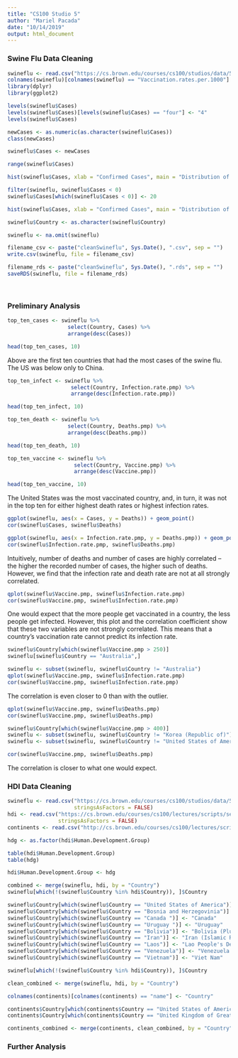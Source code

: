 ```yaml
---
title: "CS100 Studio 5"
author: "Mariel Pacada"
date: "10/14/2019"
output: html_document
---
```


### Swine Flu Data Cleaning

```r
swineflu <- read.csv("https://cs.brown.edu/courses/cs100/studios/data/5/swineflu_mod.csv")
colnames(swineflu)[colnames(swineflu) == "Vaccination.rates.per.1000"] <- "Vaccine.pmp"
library(dplyr)
library(ggplot2)
```

```r
levels(swineflu$Cases)
levels(swineflu$Cases)[levels(swineflu$Cases) == "four"] <- "4"
levels(swineflu$Cases)

newCases <- as.numeric(as.character(swineflu$Cases))
class(newCases)

swineflu$Cases <- newCases

range(swineflu$Cases)
```

```r
hist(swineflu$Cases, xlab = "Confirmed Cases", main = "Distribution of Cases")
```

```r
filter(swineflu, swineflu$Cases < 0)
swineflu$Cases[which(swineflu$Cases < 0)] <- 20
```

```r
hist(swineflu$Cases, xlab = "Confirmed Cases", main = "Distribution of Cases")
```

```r
swineflu$Country <- as.character(swineflu$Country)
```

```r
swineflu <- na.omit(swineflu)
```

```r
filename_csv <- paste("cleanSwineflu", Sys.Date(), ".csv", sep = "")
write.csv(swineflu, file = filename_csv)

filename_rds <- paste("cleanSwineflu", Sys.Date(), ".rds", sep = "")
saveRDS(swineflu, file = filename_rds)
```

&nbsp;

### Preliminary Analysis

```r
top_ten_cases <- swineflu %>%
                   select(Country, Cases) %>%
                   arrange(desc(Cases))

head(top_ten_cases, 10)
```
Above are the first ten countries that had the most cases of the swine flu. The US was below only to China.

```r
top_ten_infect <- swineflu %>%
                    select(Country, Infection.rate.pmp) %>%
                    arrange(desc(Infection.rate.pmp))

head(top_ten_infect, 10)
```

```r
top_ten_death <- swineflu %>%
                   select(Country, Deaths.pmp) %>%
                   arrange(desc(Deaths.pmp))

head(top_ten_death, 10)
```

```r
top_ten_vaccine <- swineflu %>%
                     select(Country, Vaccine.pmp) %>%
                     arrange(desc(Vaccine.pmp))

head(top_ten_vaccine, 10)
```
The United States was the most vaccinated country, and, in turn, it was not in the top ten for either highest death rates or highest infection rates. 

```r
ggplot(swineflu, aes(x = Cases, y = Deaths)) + geom_point()
cor(swineflu$Cases, swineflu$Deaths)
```

```r
ggplot(swineflu, aes(x = Infection.rate.pmp, y = Deaths.pmp)) + geom_point()
cor(swineflu$Infection.rate.pmp, swineflu$Deaths.pmp)
```
Intuitively, number of deaths and number of cases are highly correlated -- the higher the recorded number of cases, the higher such of deaths. However, we find that the infection rate and death rate are not at all strongly correlated. 

```r
qplot(swineflu$Vaccine.pmp, swineflu$Infection.rate.pmp)
cor(swineflu$Vaccine.pmp, swineflu$Infection.rate.pmp)
```
One would expect that the more people get vaccinated in a country, the less people get infected. However, this plot and the correlation coefficient show that these two variables are not strongly correlated. This means that a country's vaccination rate cannot predict its infection rate. 

```r
swineflu$Country[which(swineflu$Vaccine.pmp > 250)]
swineflu[swineflu$Country == "Australia",]

swineflu <- subset(swineflu, swineflu$Country != "Australia")
qplot(swineflu$Vaccine.pmp, swineflu$Infection.rate.pmp)
cor(swineflu$Vaccine.pmp, swineflu$Infection.rate.pmp)
```
The correlation is even closer to 0 than with the outlier. 

```r
qplot(swineflu$Vaccine.pmp, swineflu$Deaths.pmp)
cor(swineflu$Vaccine.pmp, swineflu$Deaths.pmp)

swineflu$Country[which(swineflu$Vaccine.pmp > 400)]
swineflu <- subset(swineflu, swineflu$Country != "Korea (Republic of)")
swineflu <- subset(swineflu, swineflu$Country != "United States of America")

cor(swineflu$Vaccine.pmp, swineflu$Deaths.pmp)
```
The correlation is closer to what one would expect. 

### HDI Data Cleaning

```r
swineflu <- read.csv("https://cs.brown.edu/courses/cs100/studios/data/5/swineflu_mod.csv",
                     stringsAsFactors = FALSE)
hdi <- read.csv("https://cs.brown.edu/courses/cs100/lectures/scripts/section1/2014hdi.csv",
                stringsAsFactors = FALSE)
continents <- read.csv("http://cs.brown.edu/courses/cs100/lectures/scripts/section1/continents.csv", stringsAsFactors = FALSE)
```

```r
hdg <- as.factor(hdi$Human.Development.Group)

table(hdi$Human.Development.Group)
table(hdg)

hdi$Human.Development.Group <- hdg
```

```r
combined <- merge(swineflu, hdi, by = "Country")
swineflu[which(!(swineflu$Country %in% hdi$Country)), ]$Country
```

```r
swineflu$Country[which(swineflu$Country == "United States of America")] <- "United States"
swineflu$Country[which(swineflu$Country == "Bosnia and Herzegovinia")] <- "Bosnia and Herzegovina"
swineflu$Country[which(swineflu$Country == "Canada ")] <- "Canada"
swineflu$Country[which(swineflu$Country == "Uruguay ")] <- "Uruguay"
swineflu$Country[which(swineflu$Country == "Bolivia")] <- "Bolivia (Plurinational State of)"
swineflu$Country[which(swineflu$Country == "Iran")] <- "Iran (Islamic Republic of)"
swineflu$Country[which(swineflu$Country == "Laos")] <- "Lao People's Democratic Republic"
swineflu$Country[which(swineflu$Country == "Venezuela")] <- "Venezuela (Bolivarian Republic of)"
swineflu$Country[which(swineflu$Country == "Vietnam")] <- "Viet Nam"

swineflu[which(!(swineflu$Country %in% hdi$Country)), ]$Country
```

```r
clean_combined <- merge(swineflu, hdi, by = "Country")
```

```r
colnames(continents)[colnames(continents) == "name"] <- "Country"

continents$Country[which(continents$Country == "United States of America")] <- "United States"
continents$Country[which(continents$Country == "United Kingdom of Great Britain and Northern Ireland")] <- "United Kingdom"

continents_combined <- merge(continents, clean_combined, by = "Country")
```

### Further Analysis

```r



```